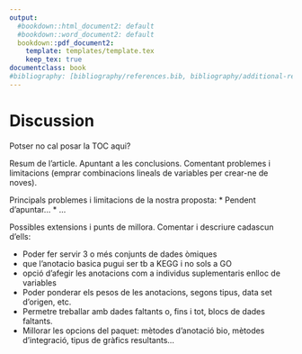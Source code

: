 ```yaml
---
output:
  #bookdown::html_document2: default
  #bookdown::word_document2: default
  bookdown::pdf_document2:
    template: templates/template.tex
    keep_tex: true
documentclass: book
#bibliography: [bibliography/references.bib, bibliography/additional-references.bib]
---
```


# Discussion {#discussion} 
\chaptermark{Discussion}
\minitoc <!-- this will include a mini table of contents-->

Potser no cal posar la TOC aqui?

Resum de l'article. Apuntant a les conclusions. Comentant problemes i limitacions (emprar combinacions lineals de variables per crear-ne de noves).

Principals problemes i limitacions de la nostra proposta:
* Pendent d'apuntar...
* ...

Possibles extensions i punts de millora. Comentar i descriure cadascun d'ells:

* Poder fer servir 3 o més conjunts de dades òmiques
* que l'anotacio basica pugui ser tb a KEGG i no sols a GO
* opció d'afegir les anotacions com a individus suplementaris enlloc de variables
* Poder ponderar els pesos de les anotacions, segons tipus, data set d'origen, etc.
* Permetre treballar amb dades faltants o, fins i tot, blocs de dades faltants.
* Millorar les opcions del paquet: mètodes d'anotació bio, mètodes d'integració, tipus de gràfics resultants...

